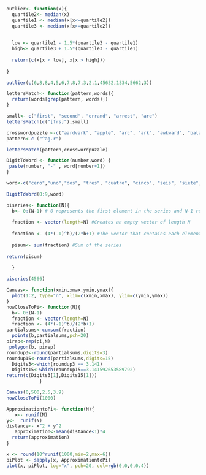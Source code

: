 ```r
outlier<- function(x){
  quartile2<- median(x)
  quartile1 <- median(x[x<=quartile2])
  quartile3 <- median(x[x>=quartile2])
  
  
  low <- quartile1 - 1.5*(quartile3 - quartile1)
  high<- quartile3 + 1.5*(quartile3 - quartile1)
  
  return(c(x[x < low], x[x > high]))
  
}
```

```r
outlier(c(6,8,8,4,5,6,7,8,7,3,2,1,45632,1334,5662,3))
```

```r
lettersMatch<- function(pattern,words){ 
  return(words[grep(pattern, words)])
}
```

```r
small<- c("first", "second", "errand", "arrest", "are")
lettersMatch(c("[frs]"),small)
```

```r
crosswordpuzzle <-c("aardvark", "apple", "arc", "ark", "awkward", "balast", "beta", "chill", "drive", "empyrean", "fanciful", "giant", "happy", "intoxicated", "jackalope", "anger", "magic", "missile", "picnic", "pizza", "pokeman", "scarlet", "sober", "stone", "study", "ventral", "yeezus", "zoo", "zebra", "zulu", "zigzag","advance", "add", "adverse", "assualt", "bro", "big", "category", "derive", "enough", "fat", "aggravated", "furious", "frustrated", "hilarious", "hippo", "judge", "jury", "love", "monetary", "never", "umbrage", "zamboni", "Totodile", "Pidgey" , "Togepi", "Sceptile", "Arcanine", "Growlithe", "dratini", "Blaziken", "Dragonite", "Altaria","argue")
pattern<-c ("^ag.r")

lettersMatch(pattern,crosswordpuzzle)

```

```r
DigitToWord <- function(number,word) {
 paste(number, "-" , word[number+1])
}
```

```r
word<-c("cero","uno","dos", "tres", "cuatro", "cinco", "seis", "siete", "ocho", "nueve")

DigitToWord(0:9,word)

```

```r
piseries<- function(N){
  b<- 0:(N-1) # 0 represents the first element in the series and N-1 represents the last. There are then N elements in the series between 0 and N-1.
  
  fraction <- vector(length=N) #Creates an empty vector of length N  
  
  fraction <- (4*(-1)^b)/(2*b+1) #The vector that contains each element in the series 
  
  pisum<- sum(fraction) #Sum of the series
  
return(pisum)
  
  }
```

```r
piseries(4566)
```

```r
Canvas<- function(xmin,xmax,ymin,ymax){
  plot(1:2, type="n", xlim=c(xmin,xmax), ylim=c(ymin,ymax))
}  
howCloseToPi<- function(N){
  b<- 0:(N-1) 
  fraction <- vector(length=N) 
  fraction <- (4*(-1)^b)/(2*b+1)
partialsums<-cumsum(fraction)
  points(b,partialsums,pch=20)
pirep<-rep(pi,N)
 polygon(b, pirep)
roundup3<-round(partialsums,digits=3)
roundup15<-round(partialsums,digits=15)  
  Digits3<-which(roundup3 == 3.141)
  Digits15<-which(roundup15==3.141592653589792)
return(c(Digits3[1],Digits15[1]))
            }

```

```r
Canvas(0,500,2.5,3.9)
howCloseToPi(1000)
```


```r
ApproximationtoPi<- function(N){
   x<- runif(N)
y<-  runif(N)
distance<- x^2 + y^2
   approximation<-mean(distance<1)*4
  return(approximation)
}

```

```r
x <- round(10^runif(1000,min=2,max=6))
piPlot <- sapply(x, ApproximationtoPi)
plot(x, piPlot, log="x", pch=20, col=rgb(0,0,0,0.4))
```
